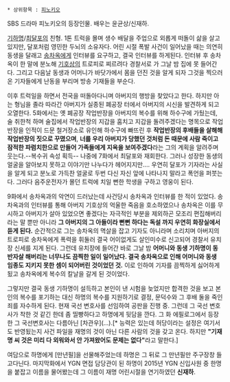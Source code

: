 * 상위항목 : [[피노키오(드라마)|피노키오]]

SBS 드라마 피노키오의 등장인물. 배우는 윤균상/신재하.

[[기하명]]/[[최달포]]의 친형. 1톤 트럭을 몰며 생수 배달을 주업으로 외롭게 떠돌이 삶을 살고 있지만, 달포처럼 영민한 두뇌의 소유자다. 어린 시절 폭발 사건이 일어났을 때는 의연히 동생을 달래고 [[송차옥]]에게 인터뷰를 요구하고, 결국 인터뷰를 하게된다. 인터뷰 후 송차옥이 한 말에 분노해 [[기호상]]의 트로피로 찌르려다 경찰서로 가 그날 밤 집에 못 들어간다. 그리고 다음날 동생과 어머니가 바닷가에서 몸을 던진 것을 알게 되자 그것을 찍으러온 기자들에게 난동을 부리며 방송 기재들을 부순다. 

이후 트럭일을 하면서 전국을 떠돌아다니며 아버지의 행방을 찾았다고 한다. 하지만 아는 형님을 졸라 따라간 아버지가 실종된 폐공장 터에서 아버지의 시신을 발견하게 되고 오열한다. 5화에서는 옛 폐공장 작업반장을 아버지의 복수를 위해 하수구에 가뒀는데, 술 취한척 하며 술집에서 작업반장의 지갑을 훔치고 지갑을 돌려주겠다는 명목으로 작업반장을 인적이 드문 철거장소로 유인해 하수구에 빠뜨린 후 '''작업반장의 후배들을 살해해 작업반장의 짓으로 꾸몄으며''', '''너를 우리 아버지가 당했던 것처럼 돈 때문에 사람 죽이고 잠적한 파렴치한으로 만들어 가족들에게 지옥을 보여주겠다'''라는 그의 계획을 알려주며 웃는다.--복수귀 속성 획득-- 나중에 7화에서 최달포와 재회한다. 그러나 성장한 동생의 얼굴을 알아보지 못하고 이야기만 나누다가 헤어지지만.... 우연히 달포가 기자라는 사실을 알게 되고 분노로 가득찬 얼굴로 두번 다신 자신 앞에 나타나지 말라고 폭언을 퍼붓는다. 그러다 음주운전자가 몰던 트럭에 치일 뻔한 학생을 구하고 영웅이 된다. 

9화에서 송차옥과의 악연이 드러났는데 사건당시 송차옥과 인터뷰를 한 적이 있었다. 송차옥과의 인터뷰를 통해 아버지 기호상의 억울한 죽음을 호소하였으나 송차옥은 이를 무시하고 아버지가 살아 있었으면 좋겠다는  자극적인 부분을 제외하곤 모조리 편집해버리라는 말 뿐만 아니라 '''그 아버지의 그 아들이라 뻔뻔 하다는 독설 까지 우연히 화장실에서 듣게 된다.''' 순간적으로 그는 송차옥의 멱살을 잡고 기자도 아니라며 소리치며 아버지의 트로피로 송차옥에게 폭력을 휘둘러 결국 어이없게도 살인미수로 신고되어 경찰서 유치장 신세를 지게 된다. 그런데 유치장에 들어간 바로 그날 밤 '''어머니와 동생 기하명이 동반자살 해버리는 너무나도 끔찍한 일이 일어났다. 결국 송차옥으로 인해 어머니와 동생 임종도 지키지 못한 셈이 되어버린 것이었던 것.''' 이로 인하여 기자를 끔찍하게 싫어하게 됬고 송차옥에게 복수의 칼날을 갈게 된 것이었다. 

그렇지만 결국 동생 기하명이 설득하고 본인이 낸 시험을 늦었지만 합격한 것을 보고 본인의 복수를 포기하는 대신 하명의 복수를 지원하기로 결정, 문덕수와 그 후배 둘을 죽인 죄를 자수하게 된다. 현재 국선 변호사를 선임하여 공판을 진행 중. 그런데 그 국선 변호사가 착한 것 같긴 한데 좀 띨빵하다고 하명에게 뒷담을 깐다. 그 화 에필로그에서 등장한 그 국선변호사는 다름아닌 [차관우](...).[* 능력은 있는데 허당이라는 설정은 여기서도 반영됬는지 사건 파일을 재명의 것이 아닌 다른 사람의 것을 갖고 온다. 하지만 '''"기재명 씨 것은 미리 다 외워와서 안 가져왔어도 문제는 없다"'''라고 말한다.]

여담으로 하명에게 [만년필]을 선물해주었는데 하명은 그 뒤로 그 만년필만 주구장창 들고다닌다.
마지막화에서 YGN 면접 담당관이 된 하명이 2015년 YGN 신입사원 중 한명을 붙잡고 이름을 물어봤는데 그 이름이 재명 어린시절을 연기하였던 '''신재하'''.
